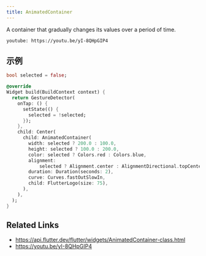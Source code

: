 ```yaml
---
title: AnimatedContainer
---
```


A container that gradually changes its values over a period of time.

`youtube: https://youtu.be/yI-8QHpGIP4`

## 示例

```dart liveslice=AnimatedContainer
bool selected = false;

@override
Widget build(BuildContext context) {
  return GestureDetector(
    onTap: () {
      setState(() {
        selected = !selected;
      });
    },
    child: Center(
      child: AnimatedContainer(
        width: selected ? 200.0 : 100.0,
        height: selected ? 100.0 : 200.0,
        color: selected ? Colors.red : Colors.blue,
        alignment:
            selected ? Alignment.center : AlignmentDirectional.topCenter,
        duration: Duration(seconds: 2),
        curve: Curves.fastOutSlowIn,
        child: FlutterLogo(size: 75),
      ),
    ),
  );
}
```

## Related Links

- https://api.flutter.dev/flutter/widgets/AnimatedContainer-class.html
- https://youtu.be/yI-8QHpGIP4
